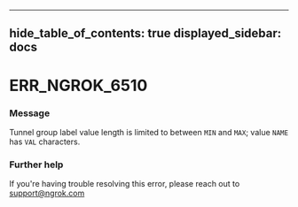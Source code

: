 

---
hide_table_of_contents: true
displayed_sidebar: docs
---


# ERR_NGROK_6510

### Message
Tunnel group label value length is limited to between `MIN` and `MAX`; value `NAME` has `VAL` characters.

<ErrorDetails error="err_ngrok_6510" />



### Further help
If you're having trouble resolving this error, please reach out to [support@ngrok.com](mailto:support@ngrok.com?subject=Help%20with%20ERR_NGROK_6510)

